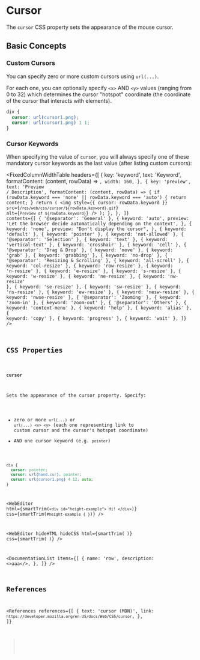 
# Cursor

The `cursor` CSS property sets the appearance of the mouse cursor.

## Basic Concepts

### Custom Cursors

You can specify zero or more custom cursors using `url(...)`.

For each one, you can optionally specify `<x>` AND `<y>` values (ranging from 0 to 32) which determines the cursor "hotspot" coordinate
(the coordinate of the cursor that interacts with elements).

```css
div {
  cursor: url(cursor1.png);
  cursor: url(cursor1.png) 1 1;
}
```

### Cursor Keywords

When specifying the value of `cursor`, you will always specify one of these mandatory cursor keywords as the last value (after listing custom cursors):

<FixedColumnWidthTable
  headers={[
    {
      key: 'keyword',
      text: 'Keyword',
      formatContent: (content, rowData) => <Code str={content} />,
      width: 160,
    },
    {
      key: 'preview',
      text: 'Preview / Description',
      formatContent: (content, rowData) => {
        if (rowData.keyword === 'none' || rowData.keyword === 'auto') {
          return content;
        }
        return (
          <img
            style={{ cursor: rowData.keyword }}
            src={`/res/web/css/cursor/${rowData.keyword}.gif`}
            alt={`Preview of ${rowData.keyword}`}
          />
        );
      },
    },
  ]}
  contents={[
    { '@separator': 'General' },
    {
      keyword: 'auto',
      preview: 'Let the browser decide automatically depending on the context',
    },
    {
      keyword: 'none',
      preview: "Don't display the cursor",
    },
    { keyword: 'default' },
    { keyword: 'pointer' },
    { keyword: 'not-allowed' },
    { '@separator': 'Selection' },
    { keyword: 'text' },
    { keyword: 'vertical-text' },
    { keyword: 'crosshair' },
    { keyword: 'cell' },
    { '@separator': 'Drag & Drop' },
    { keyword: 'move' },
    { keyword: 'grab' },
    { keyword: 'grabbing' },
    { keyword: 'no-drop' },
    { '@separator': 'Resizing & Scrolling' },
    { keyword: 'all-scroll' },
    { keyword: 'col-resize' },
    { keyword: 'row-resize' },
    { keyword: 'n-resize' },
    { keyword: 'e-resize' },
    { keyword: 's-resize' },
    { keyword: 'w-resize' },
    { keyword: 'ne-resize' },
    { keyword: 'nw-resize' },
    { keyword: 'se-resize' },
    { keyword: 'sw-resize' },
    { keyword: 'ns-resize' },
    { keyword: 'ew-resize' },
    { keyword: 'nesw-resize' },
    { keyword: 'nwse-resize' },
    { '@separator': 'Zooming' },
    { keyword: 'zoom-in' },
    { keyword: 'zoom-out' },
    { '@separator': 'Others' },
    { keyword: 'context-menu' },
    { keyword: 'help' },
    { keyword: 'alias' },
    { keyword: 'copy' },
    { keyword: 'progress' },
    { keyword: 'wait' },
  ]}
/>

## CSS Properties

### `cursor`

Sets the appearance of the cursor property. Specify:

- zero or more `url(...)` or `url(...) <x> <y>` (each one representing link to custom cursor and the cursor's hotspot coordinate)
- AND one cursor keyword (e.g. `pointer`)

```css
div {
  cursor: pointer;
  cursor: url(hand.cur), pointer;
  cursor: url(cursor1.png) 4 12, auto;
}
```

<WebEditor
  html={smartTrim(`
    <div id="height-example">
      Hi!
    </div>
  `)}
  css={smartTrim(`
    #height-example {
    }
  `)}
/>

<WebEditor
  hideHTML
  hideCSS
  html={smartTrim(`
  `)}
  css={smartTrim(`
  `)}
/>

<DocumentationList
  items={[
    {
      name: 'row',
      description: <>aaa</>,
    },
  ]}
/>

## References

<References
  references={[
    {
      text: 'cursor (MDN)',
      link: `https://developer.mozilla.org/en-US/docs/Web/CSS/cursor`,
    },
  ]}
></References>
